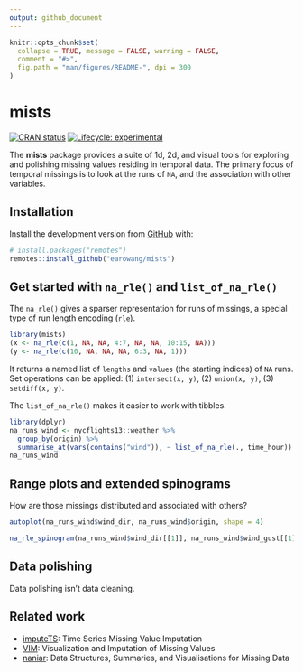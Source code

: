 ```yaml
---
output: github_document
---
```


<!-- README.md is generated from README.Rmd. Please edit that file -->

```r
knitr::opts_chunk$set(
  collapse = TRUE, message = FALSE, warning = FALSE,
  comment = "#>",
  fig.path = "man/figures/README-", dpi = 300
)
```
# mists

<!-- badges: start -->
[![CRAN status](https://www.r-pkg.org/badges/version/mists)](https://cran.r-project.org/package=mists)
[![Lifecycle: experimental](https://img.shields.io/badge/lifecycle-experimental-orange.svg)](https://www.tidyverse.org/lifecycle/#experimental)
<!-- badges: end -->

The **mists** package provides a suite of 1d, 2d, and visual tools for exploring and polishing missing values residing in temporal data. The primary focus of temporal missings is to look at the runs of `NA`, and the association with other variables.

## Installation

Install the development version from [GitHub](https://github.com/) with:

``` r
# install.packages("remotes")
remotes::install_github("earowang/mists")
```

## Get started with `na_rle()` and `list_of_na_rle()`

The `na_rle()` gives a sparser representation for runs of missings, a special type of run length encoding (`rle`).

```r
library(mists)
(x <- na_rle(c(1, NA, NA, 4:7, NA, NA, 10:15, NA)))
(y <- na_rle(c(10, NA, NA, NA, 6:3, NA, 1)))
```

It returns a named list of `lengths` and `values` (the starting indices) of `NA` runs. Set operations can be applied: (1) `intersect(x, y)`, (2) `union(x, y)`, (3) `setdiff(x, y)`.

The `list_of_na_rle()` makes it easier to work with tibbles. 

```r
library(dplyr)
na_runs_wind <- nycflights13::weather %>% 
  group_by(origin) %>% 
  summarise_at(vars(contains("wind")), ~ list_of_na_rle(., time_hour))
na_runs_wind
```

## Range plots and extended spinograms

How are those missings distributed and associated with others? 

```r
autoplot(na_runs_wind$wind_dir, na_runs_wind$origin, shape = 4)
```

```r
na_rle_spinogram(na_runs_wind$wind_dir[[1]], na_runs_wind$wind_gust[[1]])
```

## Data polishing

Data polishing isn't data cleaning.

## Related work

* [imputeTS](http://steffenmoritz.github.io/imputeTS/): Time Series Missing Value Imputation
* [VIM](https://github.com/statistikat/VIM): Visualization and Imputation of Missing Values
* [naniar](http://naniar.njtierney.com): Data Structures, Summaries, and Visualisations for Missing Data
